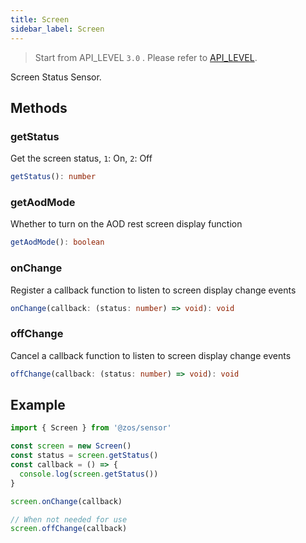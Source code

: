 ```yaml
---
title: Screen
sidebar_label: Screen
---
```


> Start from API_LEVEL `3.0` . Please refer to [API_LEVEL](../../../../guides/framework/device/compatibility.md).

Screen Status Sensor.

## Methods

### getStatus

Get the screen status, `1`: On, `2`: Off

```ts
getStatus(): number
```

### getAodMode

Whether to turn on the AOD rest screen display function

```ts
getAodMode(): boolean
```

### onChange

Register a callback function to listen to screen display change events

```ts
onChange(callback: (status: number) => void): void
```

### offChange

Cancel a callback function to listen to screen display change events

```ts
offChange(callback: (status: number) => void): void
```

## Example

```js
import { Screen } from '@zos/sensor'

const screen = new Screen()
const status = screen.getStatus()
const callback = () => {
  console.log(screen.getStatus())
}

screen.onChange(callback)

// When not needed for use
screen.offChange(callback)
```
